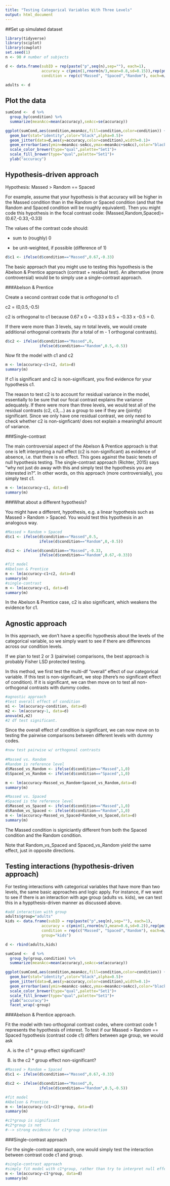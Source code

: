 ```yaml
---
title: "Testing Categorical Variables With Three Levels"
output: html_document
---
```


##Set up simulated dataset

```r
library(tidyverse)
library(sciplot)
library(cowplot)
set.seed(1)
n <- 90 # number of subjects

d <- data.frame(subID = rep(paste("p",seq(n),sep=""), each=1),
                accuracy = c(pmin(1,rnorm(n/3,mean=0.8,sd=0.15)),rep(pmin(1,rnorm(n/3,mean=0.65,sd=0.15)),each=2)),
                condition = rep(c("Massed", "Spaced","Random"), each=n/3))

adults <- d
```

## Plot the data


```r
sumCond <-  d %>%
  group_by(condition) %>%
  summarize(meanAcc=mean(accuracy),seAcc=se(accuracy))

ggplot(sumCond,aes(condition,meanAcc,fill=condition,color=condition)) +
  geom_bar(stat="identity",color="black",alpha=0.5)+
  geom_jitter(data=d,aes(y=accuracy,color=condition),width=0.1)+
  geom_errorbar(aes(ymin=meanAcc-seAcc,ymax=meanAcc+seAcc),color="black",width=0)+
  scale_color_brewer(type="qual",palette="Set1")+
  scale_fill_brewer(type="qual",palette="Set1")+
  ylab("accuracy")
```

## Hypothesis-driven approach

Hypothesis: Massed > Random == Spaced

For example, assume that your hypothesis is that accuracy will be higher in the Massed condition than in the Random or Spaced condition (and that the Random and Spaced condition will be roughly equivalent).  Then you might code this hypothesis in the focal contrast code:
(Massed,Random,Spaced)=(0.67,-0.33,-0.33)

The values of the contrast code should:

* sum to (roughly) 0

* be unit-weighted, if possible (difference of 1)

```r
d$c1 <- ifelse(d$condition=="Massed",0.67,-0.33)
```


The basic approach that you might use to testing this hypothesis is the Abelson & Prentice approach (contrast + residual test). An alternative (more controversial) would be to simply use a single-contrast approach.

###Abelson & Prentice

Create a second contrast code that is *orthogonal* to c1

c2 = (0,0.5,-0.5)

c2 is orthogonal to c1 because 0.67 x 0 + -0.33 x 0.5 + -0.33 x -0.5 = 0.

If there were more than 3 levels, say m total levels, we would create additional orthogonal contrasts (for a total of m - 1 orthogonal contrasts). 

```r
d$c2 <- ifelse(d$condition=="Massed",0, 
               ifelse(d$condition=="Random",0.5,-0.5))
```

Now fit the model with c1 and c2

```r
m <- lm(accuracy~c1+c2, data=d)
summary(m)
```

If c1 is significant and c2 is non-significant, you find evidence for your hypothesis c1.

The reason to test c2 is to account for residual variance in the model, essentially to be sure that our focal contrast explains the variance adequately. If there were more than three levels, we would test all of the residual contrasts (c2, c3,...) as a group to see if they are (jointly) significant. Since we only have one residual contrast, we only need to check whether c2 is non-signficant/ does not explain a meaningful amount of variance.

###Single-contrast

The main controversial aspect of the Abelson & Prentice approach is that one is left interpreting a null effect (c2 is non-significant) as evidence of absence, i.e. that there is no effect. This goes against the basic tenets of null hypothesis testing. The single-contrast approach (Richter, 2015) says "why not just do away with this and simply test the hypothesis you are interested in?". In other words, on this approach (more controversially), you simply test c1.

```r
m <- lm(accuracy~c1, data=d)
summary(m)
```

###What about a different hypothesis?

You might have a different, hypothesis, e.g. a linear hypothesis such as Massed > Random > Spaced. You would test this hypothesis in an analogous way.

```r
#Massed > Random > Spaced
d$c1 <- ifelse(d$condition=="Massed",0.5, 
               ifelse(d$condition=="Random",0,-0.5))

d$c2 <- ifelse(d$condition=="Massed",-0.33, 
               ifelse(d$condition=="Random",0.67,-0.33))

#fit model
#Abelson & Prentice
m <- lm(accuracy~c1+c2, data=d)
summary(m)
#single-contrast
m <- lm(accuracy~c1, data=d)
summary(m)
```

In the Abelson & Prentice case, c2 is also significant, which weakens the evidence for c1.

## Agnostic approach

In this approach, we don't have a specific hypothesis about the levels of the categorical variable, so we simply want to see if there are differences across our condition levels.

If we plan to test 2 or 3 (pairwise) comparisons, the best approach is probably Fisher LSD protected testing.

In this method, we first test the multi-df "overall" effect of our categorical variable. If this test is non-significant, we stop (there's no significant effect of condition). If it is significant, we can then move on to test all non-orthogonal contrasts with dummy codes.

```r
#agnostic approach
#test overall effect of condition
m1 <- lm(accuracy~condition, data=d)
m2 <- lm(accuracy~1, data=d)
anova(m1,m2)
#2 df test significant.
```

Since the overall effect of condition is significant, we can now move on to testing the pairwise comparisons between different levels with dummy codes.

```r
#now test pairwise w/ orthogonal contrasts
 
#Massed vs. Random
#Random is reference level
d$Massed_vs_Random <- ifelse(d$condition=="Massed",1,0)
d$Spaced_vs_Random <- ifelse(d$condition=="Spaced",1,0)

m <- lm(accuracy~Massed_vs_Random+Spaced_vs_Random,data=d)
summary(m)

#Massed vs. Spaced
#Spaced is the reference level
d$Massed_vs_Spaced <- ifelse(d$condition=="Massed",1,0)
d$Random_vs_Spaced <- ifelse(d$condition=="Random",1,0)
m <- lm(accuracy~Massed_vs_Spaced+Random_vs_Spaced,data=d)
summary(m)

```

The Massed condition is signiciantly different from both the Spaced condition and the Random condition.

Note that Random_vs_Spaced and Spaced_vs_Random yield the same effect, just in opposite directions.

## Testing interactions (hypothesis-driven approach)

For testing interactions with categorical variables that have more than two levels, the same basic approaches and logic apply. For instance, if we want to see if there is an interaction with age group (adults vs. kids), we can test this in a hyppthesis-driven manner as discussed above.

```r
#add interaction with group
adults$group="adults"
kids <- data.frame(subID = rep(paste("p",seq(n),sep=""), each=1),
                accuracy = c(pmin(1,rnorm(n/3,mean=0.6,sd=0.2)),rep(pmin(1,rnorm(n/3,mean=0.6,sd=0.2)),each=2)),
                condition = rep(c("Massed", "Spaced","Random"), each=n/3),
                group="kids")

d <- rbind(adults,kids)

sumCond <-  d %>%
  group_by(group,condition) %>%
  summarize(meanAcc=mean(accuracy),seAcc=se(accuracy))

ggplot(sumCond,aes(condition,meanAcc,fill=condition,color=condition)) +
  geom_bar(stat="identity",color="black",alpha=0.5)+
  geom_jitter(data=d,aes(y=accuracy,color=condition),width=0.1)+
  geom_errorbar(aes(ymin=meanAcc-seAcc,ymax=meanAcc+seAcc),color="black",width=0)+
  scale_color_brewer(type="qual",palette="Set1")+
  scale_fill_brewer(type="qual",palette="Set1")+
  ylab("accuracy")+
  facet_wrap(~group)
```

###Abelson & Prentice approach.

Fit the model with two orthogonal contrast codes, where contrast code 1 represents the hypothesis of interest. To test if our Massed > Random == Spaced hypothesis (contrast code c1) differs between age group, we would ask 

A) is the c1 * group effect significant?

B) is the c2 * group effect non-significant?

```r
#Massed > Random = Spaced
d$c1 <- ifelse(d$condition=="Massed",0.67,-0.33)

d$c2 <- ifelse(d$condition=="Massed",0, 
               ifelse(d$condition=="Random",0.5,-0.5))

#fit model
#Abelson & Prentice
m <- lm(accuracy~(c1+c2)*group, data=d)
summary(m)

#c1*group is significant
#c2*group is not
#--> strong evidence for c1*group interaction
```

###Single-contrast approach

For the single-contrast approach, one would simply test the interaction between contrast code c1 and group.

``` r
#single-contrast approach
#simply fit model with c1*group, rather than try to interpret null effect of c2 as evidence that c2 is not real
m <- lm(accuracy~c1*group, data=d)
summary(m)
```

